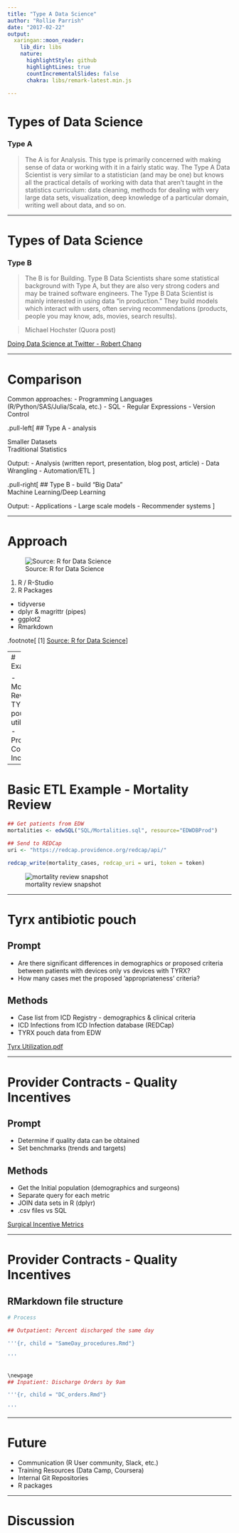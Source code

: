 ```yaml
---
title: "Type A Data Science"
author: "Rollie Parrish"
date: "2017-02-22"
output:
  xaringan::moon_reader:
    lib_dir: libs
    nature:
      highlightStyle: github
      highlightLines: true
      countIncrementalSlides: false
      chakra: libs/remark-latest.min.js

---
```


# Types of Data Science

### Type A 
> The A is for Analysis. This type is primarily 
> concerned with making sense of data or working with it in a fairly static way. 
> The Type A Data Scientist is very similar to a statistician (and may be one) 
> but knows all the practical details of working with data that aren’t taught 
> in the statistics curriculum: data cleaning, methods for dealing with very 
> large data sets, visualization, deep knowledge of a particular domain, 
> writing well about data, and so on.

---

# Types of Data Science

### Type B  
> The B is for Building. Type B Data Scientists share some statistical background 
> with Type A, but they are also very strong coders  and may be trained software 
> engineers. The Type B Data Scientist is mainly 
> interested in using data “in production.” They build models which interact 
> with users, often serving recommendations (products, people you may know, 
> ads, movies, search results).

> Michael Hochster (Quora post)

[Doing Data Science at Twitter - Robert Chang](https://medium.com/@rchang/my-two-year-journey-as-a-data-scientist-at-twitter-f0c13298aee6#.74wf3wyka)


---

# Comparison

Common approaches: 
 - Programming Languages (R/Python/SAS/Julia/Scala, etc.)
 - SQL 
 - Regular Expressions
 - Version Control

.pull-left[
## Type A - analysis

Smaller Datasets  
Traditional Statistics 

Output: 
  - Analysis (written report, presentation, blog post, article)
  - Data Wrangling
  - Automation/ETL
]
  
.pull-right[
## Type B - build
"Big Data"  
Machine Learning/Deep Learning  

Output: 
  - Applications
  - Large scale models
  - Recommender systems
]

---

# Approach 

![Source: R for Data Science](data-science.png)

1. R / R-Studio
2. R Packages
  - tidyverse
  - dplyr & magrittr (pipes)
  - ggplot2
  - Rmarkdown


.footnote[
[1] [Source: R for Data Science](http://r4ds.had.co.nz/index.html)
]


---
# Examples 

- Mortality Reviews
- TYRX pouch utilization
- Provider Contract Incentives

---

# Basic ETL Example - Mortality Review 


```r
## Get patients from EDW
mortalities <- edwSQL("SQL/Mortalities.sql", resource="EDWDBProd")

## Send to REDCap
uri <- "https://redcap.providence.org/redcap/api/"

redcap_write(mortality_cases, redcap_uri = uri, token = token)
```

![mortality review snapshot](mortality_review.png)

---

# Tyrx antibiotic pouch

## Prompt  
 - Are there significant differences in demographics or proposed criteria between
patients with devices only vs devices with TYRX?
 - How many cases met the proposed ’appropriateness’ criteria?
 
## Methods
 - Case list from ICD Registry - demographics & clinical criteria
 - ICD Infections from ICD Infection database (REDCap)
 - TYRX pouch data from EDW
 
[Tyrx Utilization.pdf](TYRX Utilization.pdf)


---

# Provider Contracts - Quality Incentives

## Prompt  
 - Determine if quality data can be obtained
 - Set benchmarks (trends and targets)
 
## Methods

 - Get the Initial population (demographics and surgeons)
 - Separate query for each metric
 - JOIN data sets in R (dplyr)
 - .csv files vs SQL
 
 
[Surgical Incentive Metrics](Surgery_Incentive_Metrics.pdf)


---

# Provider Contracts - Quality Incentives

## RMarkdown file structure 

```r
# Process

## Outpatient: Percent discharged the same day

'''{r, child = "SameDay_procedures.Rmd"}

'''


\newpage  
## Inpatient: Discharge Orders by 9am  

'''{r, child = "DC_orders.Rmd"}

'''

```


---

# Future 

- Communication (R User community, Slack, etc.)
- Training Resources (Data Camp, Coursera)
- Internal Git Repositories 
- R packages 

---

# Discussion 

